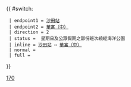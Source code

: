 {{Error|錯誤：此模板已停用。請見[[Template:HK Bus Route Cross Harbour/doc]]。}}{{ #switch: {{{format|}}}
  | endpoint1 = [[沙田站公共運輸交匯處|沙田站]]
  | endpoint2 = [[華富（中）巴士總站|華富（中）]]
  | direction = 2
  | status =  星期日及公眾假期之部份班次繞經海洋公園
  | inline = [[沙田站公共運輸交匯處|沙田站]] ↔ [[華富（中）巴士總站|華富（中）]]
  | normal =
  | full =
}}<noinclude>[[Category:過海隧道巴士路線模板|170]]</noinclude>